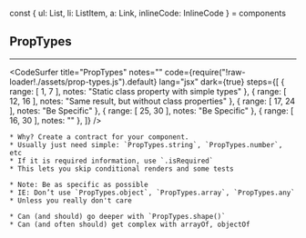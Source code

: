 
const { ul: List, li: ListItem, a: Link, inlineCode: InlineCode } = components

## PropTypes

---

<CodeSurfer
  title="PropTypes"
  notes=""
  code={require("!raw-loader!./assets/prop-types.js").default}
  lang="jsx"
  dark={true}
  steps={[
    { range: [ 1, 7 ], notes: "Static class property with simple types" },
    { range: [ 12, 16 ], notes: "Same result, but without class properties" },
    { range: [ 17, 24 ], notes: "Be Specific" },
    { range: [ 25, 30 ], notes: "Be Specific" },
    { range: [ 16, 30 ], notes: "" },
  ]}
/>

```notes
* Why? Create a contract for your component.
* Usually just need simple: `PropTypes.string`, `PropTypes.number`, etc
* If it is required information, use `.isRequired`
* This lets you skip conditional renders and some tests

* Note: Be as specific as possible
* IE: Don’t use `PropTypes.object`, `PropTypes.array`, `PropTypes.any`
* Unless you really don't care

* Can (and should) go deeper with `PropTypes.shape()`
* Can (and often should) get complex with arrayOf, objectOf
```
